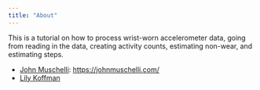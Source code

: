 ```yaml
---
title: "About"
---
```


This is a tutorial on how to process wrist-worn accelerometer data, going from reading in the data, creating activity counts, estimating non-wear, and estimating steps.

- [John Muschelli](https://publichealth.jhu.edu/faculty/2438/john-muschelli): [https://johnmuschelli.com/](https://johnmuschelli.com/)
- [Lily Koffman](https://www.lilykoff.com/about/)

